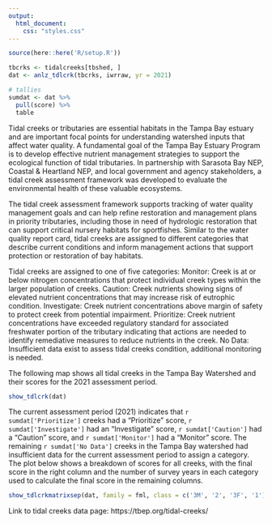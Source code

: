 ```yaml
---
output:
  html_document:
    css: "styles.css"
---
```


```r
source(here::here('R/setup.R'))

tbcrks <- tidalcreeks[tbshed, ]
dat <- anlz_tdlcrk(tbcrks, iwrraw, yr = 2021)

# tallies
sumdat <- dat %>% 
  pull(score) %>% 
  table
```

Tidal creeks or tributaries are essential habitats in the Tampa Bay estuary and are important focal points for understanding watershed inputs that affect water quality. A fundamental goal of the Tampa Bay Estuary Program is to develop effective nutrient management strategies to support the ecological function of tidal tributaries. In partnership with Sarasota Bay NEP, Coastal & Heartland NEP, and local government and agency stakeholders, a tidal creek assessment framework was developed to evaluate the environmental health of these valuable ecosystems. 

The tidal creek assessment framework supports tracking of water quality management goals and can help refine restoration and management plans in priority tributaries, including those in need of hydrologic restoration that can support critical nursery habitats for sportfishes.  Similar to the water quality report card, tidal creeks are assigned to different categories that describe current conditions and inform management actions that support protection or restoration of bay habitats.

Tidal creeks are assigned to one of five categories: Monitor: Creek is at or below nitrogen concentrations that protect individual creek types within the larger population of creeks. Caution: Creek nutrients showing signs of elevated nutrient concentrations that may increase risk of eutrophic condition. Investigate: Creek nutrient concentrations above margin of safety to protect creek from potential impairment. Prioritize: Creek nutrient concentrations have exceeded regulatory standard for associated freshwater portion of the tributary indicating that actions are needed to identify remediative measures to reduce nutrients in the creek. No Data: Insufficient data exist to assess tidal creeks condition, additional monitoring is needed.

The following map shows all tidal creeks in the Tampa Bay Watershed and their scores for the 2021 assessment period. 

```r
show_tdlcrk(dat)
```

The current assessment period (2021) indicates that `r sumdat['Prioritize']` creeks had a "Prioritize" score, `r sumdat['Investigate']` had an "Investigate" score, `r sumdat['Caution']` had a "Caution" score, and `r sumdat['Monitor']` had a "Monitor" score.  The remaining `r sumdat['No Data']` creeks in the Tampa Bay watershed had insufficient data for the current assessment period to assign a category.  The plot below shows a breakdown of scores for all creeks, with the final score in the right column and the number of survey years in each category used to calculate the final score in the remaining columns. 

```r
show_tdlcrkmatrixsep(dat, family = fml, class = c('3M', '2', '3F', '1'))
```

Link to tidal creeks data page: https://tbep.org/tidal-creeks/